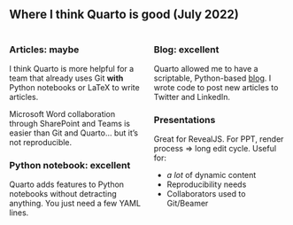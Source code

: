 ## Where I think Quarto is good (July 2022)

:::: {.columns}
::: {.column}

### Articles: maybe

I think Quarto is more helpful for a team that already uses Git **with** Python notebooks or LaTeX to write articles. 

Microsoft Word collaboration through SharePoint and Teams is easier than Git and Quarto... but it's not reproducible.

### Python notebook: excellent

Quarto adds features to Python notebooks without detracting anything. You just need a few YAML lines.
:::

::: {.column}

### Blog: excellent

Quarto allowed me to have a scriptable, Python-based [blog](https://www.meyerperin.com). I wrote code to post new articles to Twitter and LinkedIn.

### Presentations

Great for RevealJS. For PPT, render process => long edit cycle. Useful for:

- *a lot* of dynamic content
- Reproducibility needs
- Collaborators used to Git/Beamer 

:::
::::
